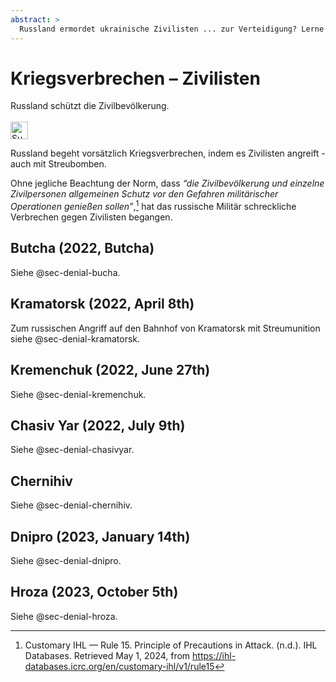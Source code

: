 ```yaml
---
abstract: > 
  Russland ermordet ukrainische Zivilisten ... zur Verteidigung? Lerne mehr über den gezielten russischen Terror gegen die ukrainischen Männer, Frauen und Kinder.
---
```


# Kriegsverbrechen – Zivilisten {#sec-warcrimes-civilians}

::: {.callout-caution title="Mythos"}
Russland schützt die Zivilbevölkerung.
[<br></br>![Suche nach Stichwort in EUvsDisinfo](../all_common_img/EUvsDisinfo_400x240.jpg){height=2em}](https://euvsdisinfo.eu/disinformation-cases/?text=war%20(crimes%7Ccriminals)%20(civilian%7Ccivilians)&sort=relevance)
:::

::: {.callout-tip title="Wahrheit"}
Russland begeht vorsätzlich Kriegsverbrechen, indem es Zivilisten angreift - auch mit Streubomben. 
:::

Ohne jegliche Beachtung der Norm, dass *“die Zivilbevölkerung und einzelne Zivilpersonen allgemeinen Schutz vor den Gefahren militärischer Operationen genießen sollen”*,[^warcrimes-civilians.de-1] hat das russische Militär schreckliche Verbrechen gegen Zivilisten begangen. 

## Butcha (2022, Butcha)

Siehe @sec-denial-bucha.


## Kramatorsk (2022, April 8th)

Zum russischen Angriff auf den Bahnhof von Kramatorsk mit Streumunition siehe @sec-denial-kramatorsk.  


## Kremenchuk (2022, June 27th)

Siehe @sec-denial-kremenchuk.


## Chasiv Yar (2022, July 9th)

Siehe @sec-denial-chasivyar.


## Chernihiv

Siehe @sec-denial-chernihiv.


## Dnipro (2023, January 14th)

Siehe @sec-denial-dnipro.


## Hroza (2023, October 5th)

Siehe @sec-denial-hroza.



[^warcrimes-civilians.de-1]:  Customary IHL — Rule 15\. Principle of Precautions in Attack. (n.d.). IHL Databases. Retrieved May 1, 2024, from [https://ihl-databases.icrc.org/en/customary-ihl/v1/rule15](https://ihl-databases.icrc.org/en/customary-ihl/v1/rule15)

